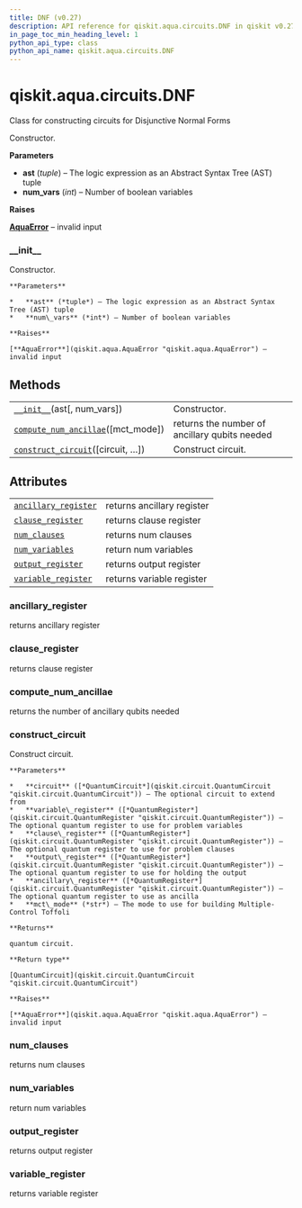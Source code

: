 ```yaml
---
title: DNF (v0.27)
description: API reference for qiskit.aqua.circuits.DNF in qiskit v0.27
in_page_toc_min_heading_level: 1
python_api_type: class
python_api_name: qiskit.aqua.circuits.DNF
---
```


<span id="qiskit-aqua-circuits-dnf" />

# qiskit.aqua.circuits.DNF

<Class id="qiskit.aqua.circuits.DNF" isDedicatedPage={true} github="https://github.com/qiskit-community/qiskit-aqua/tree/stable/0.9/qiskit/aqua/circuits/boolean_logical_circuits.py" signature="DNF(ast, num_vars=None)" modifiers="class">
  Class for constructing circuits for Disjunctive Normal Forms

  Constructor.

  **Parameters**

  *   **ast** (*tuple*) – The logic expression as an Abstract Syntax Tree (AST) tuple
  *   **num\_vars** (*int*) – Number of boolean variables

  **Raises**

  [**AquaError**](qiskit.aqua.AquaError "qiskit.aqua.AquaError") – invalid input

  ### \_\_init\_\_

  <Function id="qiskit.aqua.circuits.DNF.__init__" signature="__init__(ast, num_vars=None)">
    Constructor.

    **Parameters**

    *   **ast** (*tuple*) – The logic expression as an Abstract Syntax Tree (AST) tuple
    *   **num\_vars** (*int*) – Number of boolean variables

    **Raises**

    [**AquaError**](qiskit.aqua.AquaError "qiskit.aqua.AquaError") – invalid input
  </Function>

  ## Methods

  |                                                                                                                                        |                                               |
  | -------------------------------------------------------------------------------------------------------------------------------------- | --------------------------------------------- |
  | [`__init__`](#qiskit.aqua.circuits.DNF.__init__ "qiskit.aqua.circuits.DNF.__init__")(ast\[, num\_vars])                                | Constructor.                                  |
  | [`compute_num_ancillae`](#qiskit.aqua.circuits.DNF.compute_num_ancillae "qiskit.aqua.circuits.DNF.compute_num_ancillae")(\[mct\_mode]) | returns the number of ancillary qubits needed |
  | [`construct_circuit`](#qiskit.aqua.circuits.DNF.construct_circuit "qiskit.aqua.circuits.DNF.construct_circuit")(\[circuit, …])         | Construct circuit.                            |

  ## Attributes

  |                                                                                                                    |                            |
  | ------------------------------------------------------------------------------------------------------------------ | -------------------------- |
  | [`ancillary_register`](#qiskit.aqua.circuits.DNF.ancillary_register "qiskit.aqua.circuits.DNF.ancillary_register") | returns ancillary register |
  | [`clause_register`](#qiskit.aqua.circuits.DNF.clause_register "qiskit.aqua.circuits.DNF.clause_register")          | returns clause register    |
  | [`num_clauses`](#qiskit.aqua.circuits.DNF.num_clauses "qiskit.aqua.circuits.DNF.num_clauses")                      | returns num clauses        |
  | [`num_variables`](#qiskit.aqua.circuits.DNF.num_variables "qiskit.aqua.circuits.DNF.num_variables")                | return num variables       |
  | [`output_register`](#qiskit.aqua.circuits.DNF.output_register "qiskit.aqua.circuits.DNF.output_register")          | returns output register    |
  | [`variable_register`](#qiskit.aqua.circuits.DNF.variable_register "qiskit.aqua.circuits.DNF.variable_register")    | returns variable register  |

  ### ancillary\_register

  <Attribute id="qiskit.aqua.circuits.DNF.ancillary_register">
    returns ancillary register
  </Attribute>

  ### clause\_register

  <Attribute id="qiskit.aqua.circuits.DNF.clause_register">
    returns clause register
  </Attribute>

  ### compute\_num\_ancillae

  <Function id="qiskit.aqua.circuits.DNF.compute_num_ancillae" signature="compute_num_ancillae(mct_mode='basic')">
    returns the number of ancillary qubits needed
  </Function>

  ### construct\_circuit

  <Function id="qiskit.aqua.circuits.DNF.construct_circuit" signature="construct_circuit(circuit=None, variable_register=None, clause_register=None, output_register=None, ancillary_register=None, mct_mode='basic')">
    Construct circuit.

    **Parameters**

    *   **circuit** ([*QuantumCircuit*](qiskit.circuit.QuantumCircuit "qiskit.circuit.QuantumCircuit")) – The optional circuit to extend from
    *   **variable\_register** ([*QuantumRegister*](qiskit.circuit.QuantumRegister "qiskit.circuit.QuantumRegister")) – The optional quantum register to use for problem variables
    *   **clause\_register** ([*QuantumRegister*](qiskit.circuit.QuantumRegister "qiskit.circuit.QuantumRegister")) – The optional quantum register to use for problem clauses
    *   **output\_register** ([*QuantumRegister*](qiskit.circuit.QuantumRegister "qiskit.circuit.QuantumRegister")) – The optional quantum register to use for holding the output
    *   **ancillary\_register** ([*QuantumRegister*](qiskit.circuit.QuantumRegister "qiskit.circuit.QuantumRegister")) – The optional quantum register to use as ancilla
    *   **mct\_mode** (*str*) – The mode to use for building Multiple-Control Toffoli

    **Returns**

    quantum circuit.

    **Return type**

    [QuantumCircuit](qiskit.circuit.QuantumCircuit "qiskit.circuit.QuantumCircuit")

    **Raises**

    [**AquaError**](qiskit.aqua.AquaError "qiskit.aqua.AquaError") – invalid input
  </Function>

  ### num\_clauses

  <Attribute id="qiskit.aqua.circuits.DNF.num_clauses">
    returns num clauses
  </Attribute>

  ### num\_variables

  <Attribute id="qiskit.aqua.circuits.DNF.num_variables">
    return num variables
  </Attribute>

  ### output\_register

  <Attribute id="qiskit.aqua.circuits.DNF.output_register">
    returns output register
  </Attribute>

  ### variable\_register

  <Attribute id="qiskit.aqua.circuits.DNF.variable_register">
    returns variable register
  </Attribute>
</Class>

